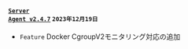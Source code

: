 #### <code class='changelog-service'><a href="../release-notes/server/server-2_4_7">Server Agent v2.4.7</a></code> <code class='changelog-date'>2023年12月19日</code>

- <code class="Feature">Feature</code> Docker CgroupV2モニタリング対応の追加
